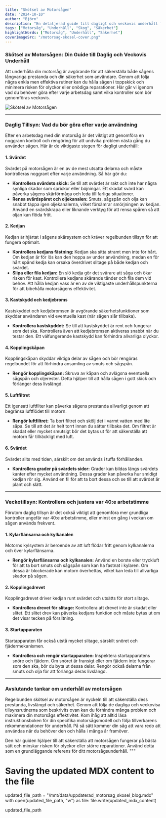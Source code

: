 ```yaml
---
title: "Skötsel av Motorsågen"
date: "2024-10-10"
author: "Björn"
description: "En detaljerad guide till dagligt och veckovis underhåll för motorsågar"
tags: ["Motorsåg", "Underhåll", "Skog", "Säkerhet"]
highlightWords: ["Motorsåg", "Underhåll", "Säkerhet"]
coverImageSrc: "/motorsag-skosel-cover.png"
---
```


### Skötsel av Motorsågen: Din Guide till Daglig och Veckovis Underhåll

Att underhålla din motorsåg är avgörande för att säkerställa både sågens långvariga prestanda och din säkerhet som användare. Genom att följa några enkla men effektiva rutiner kan du hålla sågen i toppskick och minimera risken för olyckor eller onödiga reparationer. Här går vi igenom vad du behöver göra efter varje arbetsdag samt vilka kontroller som bör genomföras veckovis.

![Skötsel av Motorsågen](/skotsel-av-motorsagen.jpg)

---

### Daglig Tillsyn: Vad du bör göra efter varje användning

Efter en arbetsdag med din motorsåg är det viktigt att genomföra en noggrann kontroll och rengöring för att undvika problem nästa gång du använder sågen. Här är de viktigaste stegen för dagligt underhåll:

#### 1. Svärdet
Svärdet på motorsågen är en av de mest utsatta delarna och måste kontrolleras noggrant efter varje användning. Så här gör du:
- **Kontrollera svärdets skick:** Se till att svärdet är rakt och inte har några synliga skador som sprickor eller böjningar. Ett skadat svärd kan påverka sågens skärförmåga och leda till farliga situationer.
- **Rensa svärdspåret och oljekanalen:** Smuts, sågspån och olja kan snabbt täppa igen oljekanalerna, vilket försämrar smörjningen av kedjan. Använd en svärdskrapa eller liknande verktyg för att rensa spåren så att oljan kan flöda fritt.

#### 2. Kedjan
Kedjan är hjärtat i sågens skärsystem och kräver regelbunden tillsyn för att fungera optimalt.
- **Kontrollera kedjans fästning:** Kedjan ska sitta stramt men inte för hårt. Om kedjan är för lös kan den hoppa av under användning, medan en för hårt spänd kedja kan orsaka överdrivet slitage på både kedjan och svärdet.
- **Slipa eller fila kedjan:** En slö kedja gör det svårare att såga och ökar risken för kast. Kontrollera kedjans skärande tänder och fila dem vid behov. Att hålla kedjan vass är en av de viktigaste underhållspunkterna för att bibehålla motorsågens effektivitet.

#### 3. Kastskydd och kedjebroms
Kastskyddet och kedjebromsen är avgörande säkerhetsfunktioner som skyddar användaren vid eventuella kast (när sågen slår tillbaka).
- **Kontrollera kastskyddet:** Se till att kastskyddet är rent och fungerar som det ska. Kontrollera även att kedjebromsen aktiveras snabbt när du testar den. Ett välfungerande kastskydd kan förhindra allvarliga olyckor.

#### 4. Kopplingskåpan
Kopplingskåpan skyddar viktiga delar av sågen och bör rengöras regelbundet för att förhindra ansamling av smuts och sågspån.
- **Rengör kopplingskåpan:** Skruva av kåpan och avlägsna eventuella sågspån och oljerester. Detta hjälper till att hålla sågen i gott skick och förlänger dess livslängd.

#### 5. Luftfiltret
Ett igensatt luftfilter kan påverka sågens prestanda allvarligt genom att begränsa luftflödet till motorn.
- **Rengör luftfiltret:** Ta bort filtret och skölj det i varmt vatten med lite såpa. Se till att det är helt torrt innan du sätter tillbaka det. Om filtret är skadat eller mycket smutsigt bör det bytas ut för att säkerställa att motorn får tillräckligt med luft.

#### 6. Svärdet
Svärdet slits med tiden, särskilt om det används i tuffa förhållanden.
- **Kontrollera grader på svärdets sidor:** Grader kan bildas längs svärdets kanter efter mycket användning. Dessa grader kan påverka hur smidigt kedjan rör sig. Använd en fil för att ta bort dessa och se till att svärdet är plant och slätt.

---

### Veckotillsyn: Kontrollera och justera var 40:e arbetstimme

Förutom daglig tillsyn är det också viktigt att genomföra mer grundliga kontroller ungefär var 40:e arbetstimme, eller minst en gång i veckan om sågen används frekvent.

#### 1. Kylarflänsarna och kylkanalen
Motorns kylsystem är beroende av att luft flödar fritt genom kylkanalerna och över kylarflänsarna.
- **Rengör kylarflänsarna och kylkanalen:** Använd en borste eller tryckluft för att ta bort smuts och sågspån som kan ha fastnat i kylaren. Om dessa är blockerade kan motorn överhettas, vilket kan leda till allvarliga skador på sågen.

#### 2. Kopplingsdrevet
Kopplingsdrevet driver kedjan runt svärdet och utsätts för stort slitage.
- **Kontrollera drevet för slitage:** Kontrollera att drevet inte är skadat eller slitet. Ett slitet drev kan påverka kedjans funktion och måste bytas ut om det visar tecken på förslitning.

#### 3. Startapparaten
Startapparaten får också utstå mycket slitage, särskilt snöret och fjädermekanismen.
- **Kontrollera och rengör startapparaten:** Inspektera startapparatens snöre och fjädern. Om snöret är fransigt eller om fjädern inte fungerar som den ska, bör du byta ut dessa delar. Rengör också delarna från smuts och olja för att förlänga deras livslängd.



---

### Avslutande tankar om underhåll av motorsågen

Regelbunden skötsel av motorsågen är nyckeln till att säkerställa dess prestanda, livslängd och säkerhet. Genom att följa de dagliga och veckovisa tillsynsrutinerna som beskrivits ovan kan du förhindra många problem och maximera din motorsågs effektivitet. Kom ihåg att alltid läsa instruktionsboken för din specifika motorsågsmodell och följa tillverkarens rekommendationer för underhåll. På så sätt kommer din såg att vara redo att användas när du behöver den och hålla i många år framöver.

Den här guiden hjälper till att säkerställa att motorsågen fungerar på bästa sätt och minskar risken för olyckor eller större reparationer. Använd detta som en grundläggande referens för ditt motorsågsunderhåll.
"""

# Saving the updated MDX content to the file
updated_file_path = "/mnt/data/uppdaterad_motorsag_skosel_blog.mdx"
with open(updated_file_path, "w") as file:
    file.write(updated_mdx_content)

updated_file_path
